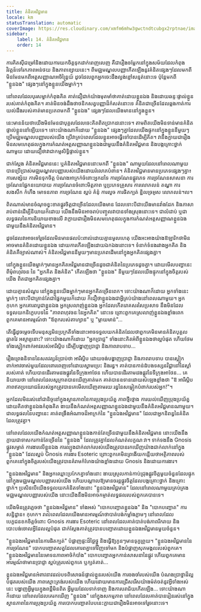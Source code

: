 ```yaml
---
title: គំនិតអវិជ្ជមាន
locale: km
statusTranslation: automatic
coverImage: https://res.cloudinary.com/xmfm6mhw3gwctndtcubgx2rptnae/image/upload/v1740468922/small_cover_tratado_de_psicologia_revolucionaria_a4c0dca4e0.webp
sidebar:
    label: 14. គំនិតអវិជ្ជមាន
    order: 14
---
```

ការគិតស៊ីជម្រៅនិងដោយការយកចិត្តទុកដាក់ពេញលេញ គឺជារឿងចម្លែកនៅក្នុងសម័យដែលកំពុងវិវត្តន៍ទៅរកភាពអន់ថយ និងភាពខ្សោយនេះ។ ពីមជ្ឈមណ្ឌលបញ្ញាកើតឡើងនូវគំនិតផ្សេងៗដែលមកពី មិនមែនមកពីអត្តសញ្ញាណអចិន្ត្រៃយ៍ ដូចដែលពួកអ្នកចេះដឹងល្ងង់ខ្លៅសន្មត់នោះទេ ប៉ុន្តែមកពី "ខ្លួនឯង" ផ្សេងៗនៅក្នុងខ្លួនយើងម្នាក់ៗ។

នៅពេលដែលបុរសម្នាក់កំពុងគិត គាត់ជឿជាក់យ៉ាងមុតមាំថាគាត់ដោយខ្លួនឯង និងដោយឆន្ទៈផ្ទាល់ខ្លួនរបស់គាត់កំពុងគិត។ គាត់មិនចង់ដឹងថាថនិកសត្វបញ្ញាដ៏កំសត់នោះទេ គំនិតជាច្រើនដែលឆ្លងកាត់ការយល់ដឹងរបស់គាត់មានប្រភពមកពី "ខ្លួនឯង" ផ្សេងៗដែលយើងមាននៅក្នុងខ្លួន។

នេះមានន័យថាយើងមិនមែនជាបុគ្គលដែលចេះគិតពិតប្រាកដនោះទេ។ តាមពិតយើងមិនទាន់មានគំនិតផ្ទាល់ខ្លួននៅឡើយទេ។ ទោះយ៉ាងណាក៏ដោយ "ខ្លួនឯង" ផ្សេងៗគ្នាដែលយើងផ្ទុកនៅក្នុងខ្លួននីមួយៗ ប្រើមជ្ឈមណ្ឌលបញ្ញារបស់យើង ប្រើវាគ្រប់ពេលដែលខ្លួនអាចធ្វើទៅបានដើម្បីគិត។ វានឹងក្លាយជារឿងមិនសមហេតុផលក្នុងការកំណត់អត្តសញ្ញាណខ្លួនឯងជាមួយនឹងគំនិតអវិជ្ជមាន និងបង្កគ្រោះថ្នាក់ណាមួយ ដោយជឿថាវាជាកម្មសិទ្ធិផ្ទាល់ខ្លួន។

ជាក់ស្តែង គំនិតអវិជ្ជមាននេះ ឬគំនិតអវិជ្ជមាននោះមកពី "ខ្លួនឯង" ណាមួយដែលនៅពេលណាមួយបានប្រើប្រាស់មជ្ឈមណ្ឌលបញ្ញារបស់យើងដោយរំលោភបំពាន។ គំនិតអវិជ្ជមានមានប្រភេទផ្សេងៗគ្នា៖ ការសង្ស័យ ការមិនទុកចិត្ត បំណងអាក្រក់ចំពោះអ្នកដទៃ ការច្រណែនផ្លូវភេទ ការច្រណែនសាសនា ការច្រណែនផ្នែកនយោបាយ ការច្រណែនចំពោះមិត្តភាព ឬប្រភេទគ្រួសារ ការលោភលន់ តណ្ហា ការសងសឹក កំហឹង មោទនភាព ការច្រណែន ស្អប់ គំនុំ ការលួច ការផិតក្បត់ ខ្ជិលច្រអូស លោភលន់។ល។

ពិតណាស់មានចំណុចខ្វះខាតផ្លូវចិត្តជាច្រើនដែលយើងមាន ដែលទោះបីជាយើងមានវាំងដែក និងភាសារាប់ពាន់ដើម្បីនិយាយក៏ដោយ យើងនឹងមិនអាចរាប់បញ្ចូលវាបានទាំងស្រុងនោះទេ។ ជាលំដាប់ ឬជាលទ្ធផលនៃការនិយាយខាងលើ វាក្លាយជារឿងមិនសមហេតុផលក្នុងការកំណត់អត្តសញ្ញាណខ្លួនឯងជាមួយនឹងគំនិតអវិជ្ជមាន។

ដូចដែលវាអាចទៅរួចដែលមិនមានផលប៉ះពាល់ដោយគ្មានមូលហេតុ យើងអះអាងយ៉ាងឱឡារិកថាមិនអាចមានគំនិតដោយខ្លួនឯង ដោយការកើតឡើងដោយឯកឯងនោះទេ។ ទំនាក់ទំនងរវាងអ្នកគិត និងគំនិតគឺច្បាស់ណាស់។ គំនិតអវិជ្ជមាននីមួយៗមានប្រភពដើមនៅក្នុងអ្នកគិតផ្សេងគ្នា។

នៅក្នុងខ្លួនយើងម្នាក់ៗមានអ្នកគិតអវិជ្ជមានជាច្រើនដូចជាគំនិតនៃប្រភេទដូចគ្នា។ ដោយមើលបញ្ហានេះពីមុំពហុវចនៈនៃ "អ្នកគិត និងគំនិត" កើតឡើងថា "ខ្លួនឯង" នីមួយៗដែលយើងផ្ទុកនៅក្នុងចិត្តរបស់យើង ពិតជាអ្នកគិតផ្សេងគ្នា។

ដោយគ្មានសំណួរ នៅក្នុងខ្លួនយើងម្នាក់ៗមានអ្នកគិតច្រើនពេក។ ទោះយ៉ាងណាក៏ដោយ អ្នកទាំងនេះម្នាក់ៗ ទោះបីជាគ្រាន់តែជាផ្នែកមួយក៏ដោយ ក៏ជឿថាខ្លួនឯងជាអ្វីគ្រប់យ៉ាងនៅពេលណាមួយ។ អ្នកកុហក អ្នកគោរពបូជាខ្លួនឯង អ្នកស្រលាញ់ខ្លួនឯង អ្នកដែលកើតរោគសរសៃប្រសាទ នឹងមិនដែលទទួលយកនិក្ខេបបទនៃ "ភាពពហុវចនៈនៃអ្នកគិត" នោះទេ ព្រោះពួកគេស្រលាញ់ខ្លួនឯងខ្លាំងពេក ពួកគេមានអារម្មណ៍ថា "ឪពុករបស់តាហ្សាន" ឬ "ម្តាយមាន់"...

តើធ្វើដូចម្តេចទើបមនុស្សមិនប្រក្រតីទាំងនោះអាចទទួលយកគំនិតដែលថាពួកគេមិនមានគំនិតបុគ្គល ឆ្លាតវៃ អស្ចារ្យនោះ? ទោះយ៉ាងណាក៏ដោយ "អ្នកប្រាជ្ញ" ទាំងនោះគិតអំពីខ្លួនឯងថាល្អបំផុត ហើយថែមទាំងស្លៀកពាក់អាវរបស់អារីស្តិប ដើម្បីបង្ហាញប្រាជ្ញា និងភាពរាបទាប...

រឿងព្រេងនិទាននៃសតវត្សន៍ប្រាប់ថា អារីស្តិប ដោយចង់បង្ហាញប្រាជ្ញា និងភាពរាបទាប បានស្លៀកពាក់អាវចាស់មួយដែលពោរពេញទៅដោយស្នាមប្រេះ និងរន្ធ។ គាត់បានកាន់ដំបងទស្សនវិជ្ជានៅដៃស្តាំរបស់គាត់ ហើយបានដើរតាមដងផ្លូវនៃទីក្រុងអាថែន ហើយបានដើរតាមដងផ្លូវនៃទីក្រុងអាថែន... គេនិយាយថា នៅពេលដែលសូក្រាតបានឃើញគាត់មក គាត់បានឧទានដោយសំឡេងខ្លាំងថា "ឱ អារីស្តិប ភាពឥតប្រយោជន៍របស់អ្នកត្រូវបានគេមើលឃើញតាមរយៈរន្ធនៃសម្លៀកបំពាក់របស់អ្នក!"។

អ្នកដែលមិនរស់នៅជានិច្ចនៅក្នុងស្ថានភាពនៃការប្រុងប្រយ័ត្ន ភាពថ្មីថ្មោង ការយល់ឃើញប្រុងប្រយ័ត្ន ដោយគិតថាខ្លួនឯងកំពុងគិត ងាយនឹងកំណត់អត្តសញ្ញាណខ្លួនឯងជាមួយនឹងគំនិតអវិជ្ជមានណាមួយ។ ជាលទ្ធផលនៃបញ្ហានេះ គាត់ពង្រឹងអំណាចដ៏អាក្រក់នៃ "ខ្លួនឯងអវិជ្ជមាន" ដែលជាអ្នកនិពន្ធនៃគំនិតដែលត្រូវគ្នា។

នៅពេលដែលយើងកំណត់អត្តសញ្ញាណខ្លួនឯងកាន់តែច្រើនជាមួយនឹងគំនិតអវិជ្ជមាន នោះយើងនឹងក្លាយជាទាសករកាន់តែច្រើននៃ "ខ្លួនឯង" ដែលត្រូវគ្នាដែលកំណត់លក្ខណៈវា។ ទាក់ទងនឹង Gnosis ផ្លូវសម្ងាត់ ការងារលើខ្លួនឯង ការល្បួងជាក់លាក់របស់យើងត្រូវបានរកឃើញយ៉ាងជាក់លាក់នៅក្នុង "ខ្លួនឯង" ដែលស្អប់ Gnosis ការងារ Esoteric ព្រោះពួកគេមិនព្រងើយកន្តើយថាអត្ថិភាពរបស់ពួកគេនៅក្នុងចិត្តរបស់យើងត្រូវបានគំរាមកំហែងយ៉ាងខ្លាំងដោយ Gnosis និងដោយការងារ។

"ខ្លួនឯងអវិជ្ជមាន" និងអ្នកឈ្លោះប្រកែកគ្នាទាំងនោះ ងាយស្រួលកាន់កាប់ជ្រុងផ្លូវចិត្តមួយចំនួនដែលផ្ទុកនៅក្នុងមជ្ឈមណ្ឌលបញ្ញារបស់យើង ហើយបណ្តាលឱ្យមានចរន្តផ្លូវចិត្តដែលបង្កគ្រោះថ្នាក់ និងគ្រោះថ្នាក់។ ប្រសិនបើយើងទទួលយកគំនិតទាំងនោះ "ខ្លួនឯងអវិជ្ជមាន" ដែលនៅពេលណាមួយគ្រប់គ្រងមជ្ឈមណ្ឌលបញ្ញារបស់យើង នោះយើងនឹងមិនអាចកម្ចាត់លទ្ធផលរបស់ពួកគេបានទេ។

យើងមិនត្រូវភ្លេចថា "ខ្លួនឯងអវិជ្ជមាន" ទាំងអស់ "បោកបញ្ឆោតខ្លួនឯង" និង "បោកបញ្ឆោត" ការសន្និដ្ឋាន៖ កុហក។ រាល់ពេលដែលយើងមានអារម្មណ៍ថាបាត់បង់កម្លាំងភ្លាមៗ នៅពេលដែលបេក្ខជនខកចិត្តចំពោះ Gnosis ការងារ Esoteric នៅពេលដែលគាត់បាត់បង់ភាពរីករាយ និងបោះបង់ចោលអ្វីដែលល្អបំផុត ជាក់ស្តែងគាត់ត្រូវបានបញ្ឆោតដោយខ្លួនឯងអវិជ្ជមានមួយចំនួន។

"ខ្លួនឯងអវិជ្ជមាននៃការផិតក្បត់" បំផ្លាញផ្ទះដ៏ថ្លៃថ្នូ និងធ្វើឱ្យកូនៗមានទុក្ខព្រួយ។ "ខ្លួនឯងអវិជ្ជមាននៃការច្រណែន" បោកបញ្ឆោតសត្វដែលគោរពគ្នាទៅវិញទៅមក និងបំផ្លាញសុភមង្គលរបស់ពួកគេ។ "ខ្លួនឯងអវិជ្ជមាននៃមោទនភាពអាថ៌កំបាំង" បោកបញ្ឆោតអ្នកកាន់សាសនានៃផ្លូវ ហើយពួកគេមានអារម្មណ៍ថាមានប្រាជ្ញា ស្អប់គ្រូរបស់ពួកគេ ឬក្បត់គាត់...

ខ្លួនឯងអវិជ្ជមានអំពាវនាវដល់បទពិសោធន៍ផ្ទាល់ខ្លួនរបស់យើង ការចងចាំរបស់យើង បំណងប្រាថ្នាដ៏ល្អបំផុតរបស់យើង ភាពស្មោះត្រង់របស់យើង ហើយដោយមានការជ្រើសរើសយ៉ាងម៉ត់ចត់នូវអ្វីទាំងអស់នេះ បង្ហាញអ្វីមួយក្នុងពន្លឺមិនពិត អ្វីមួយដែលទាក់ទាញ និងការបរាជ័យកើតឡើង... ទោះយ៉ាងណាក៏ដោយ នៅពេលដែលគេរកឃើញ "ខ្លួនឯង" នៅក្នុងសកម្មភាព នៅពេលដែលគាត់បានរៀនរស់នៅក្នុងស្ថានភាពនៃការប្រុងប្រយ័ត្ន ការបោកបញ្ឆោតបែបនេះក្លាយជារឿងមិនអាចទៅរួចនោះទេ។

